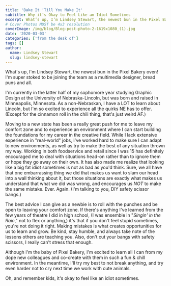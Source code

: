 ```yaml
---
title: 'Bake It ‘Till You Make It'
subtitle: Why it’s Okay to Feel Like an Idiot Sometimes
excerpt: What’s up, I’m Lindsey Stewart, the newest bun in the Pixel Bakery oven!
# Cover Photos MUST be 4x3 resolution
coverImage: /img/blog/Blog-post-photo-2-1619x1080_(1).jpg
date: '2020-03-03'
categories: ['from the desk of']
tags: []
author:
  name: Lindsey Stewart
  slug: lindsey-stewart
---
```


What's up, I'm Lindsey Stewart, the newest bun in the Pixel Bakery oven! I'm super stoked to be joining the team as a multimedia designer, bread puns and all.

I'm currently in the latter half of my sophomore year studying Graphic Design at the University of Nebraska-Lincoln, but was born and raised in Minneapolis, Minnesota. As a non-Nebraskan, I have a LOT to learn about Lincoln, but I'm so excited to experience all the quirks NE has to offer. (Except for the cinnamon roll in the chili thing, that's just weird AF.)

Moving to a new state has been a really great push for me to leave my comfort zone and to experience an environment where I can start building the foundations for my career in the creative field. While I lack extensive experience in "real-world" jobs, I've worked hard to make sure I can adapt to new environments, as well as try to make the best of any situation thrown my way. Working in both foodservice and retail since I was 15 has definitely encouraged me to deal with situations head-on rather than to ignore them or hope they go away on their own. It has also made me realize that looking like a big fat idiot sometimes is not as bad as you'd think. Sure, we all have that one embarrassing thing we did that makes us want to slam our head into a wall thinking about it, but those situations are exactly what makes us understand that what we did was wrong, and encourages us _NOT_ to make the same mistake. Ever. Again. (I'm talking to you, DIY safety scissor bangs.)

The best advice I can give as a newbie is to roll with the punches and be open to leaving your comfort zone. If there's anything I've learned from the few years of theatre I did in high school, (I was ensemble in "_Singin' in the Rain_," not to flex or anything,) it's that if you don't feel stupid sometimes, you're not doing it right. Making mistakes is what creates opportunities for us to learn and grow. Be kind, stay humble, and always take note of the lessons others are teaching you. Also, don't cut your bangs with safety scissors, I really can't stress that enough.

Although I'm the baby of Pixel Bakery, I'm excited to learn all I can from my dope new colleagues and co-create with them in such a fun & chill environment. In the meantime, I'll try my best to not break anything, and try even harder not to cry next time we work with cute animals.

Oh, and remember kids, it's okay to feel like an idiot sometimes.
